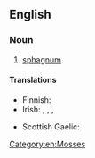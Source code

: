 {{also|peat-moss}}

==English==

===Noun===
{{en-noun|~}}

# [[sphagnum]].

====Translations====
{{trans-top|sphagnum}}
* Finnish: {{t+|fi|rahkasammal}}
* Irish: {{t|ga| caonach móna|m}}, {{t|ga|fionnmhóin|f}}, {{t+|ga|móin|f}}, {{t|ga|súsán|m}}
{{trans-mid}}
* Scottish Gaelic: {{t|gd|mòinteach|f}}
{{trans-bottom}}

[[Category:en:Mosses]]